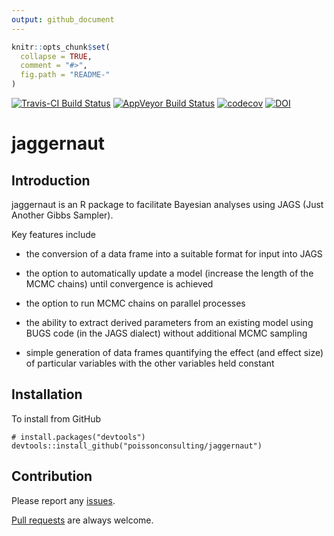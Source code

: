 ```yaml
---
output: github_document
---
```


<!-- README.md is generated from README.Rmd. Please edit that file -->

```r
knitr::opts_chunk$set(
  collapse = TRUE,
  comment = "#>",
  fig.path = "README-"
)
```

[![Travis-CI Build Status](https://travis-ci.org/poissonconsulting/jaggernaut.svg?branch=master)](https://travis-ci.org/poissonconsulting/jaggernaut)
[![AppVeyor Build Status](https://ci.appveyor.com/api/projects/status/github/poissonconsulting/jaggernaut?branch=master&svg=true)](https://ci.appveyor.com/project/poissonconsulting/jaggernaut)
[![codecov](https://codecov.io/gh/poissonconsulting/jaggernaut/branch/master/graph/badge.svg)](https://codecov.io/gh/poissonconsulting/jaggernaut)
[![DOI](https://zenodo.org/badge/7877200.svg)](https://zenodo.org/badge/latestdoi/7877200)

# jaggernaut

## Introduction

jaggernaut is an R package to facilitate Bayesian analyses using JAGS 
(Just Another Gibbs Sampler).

Key features include 

* the conversion of a data frame into a suitable format for input into JAGS

* the option to automatically update a model (increase the length of the MCMC chains)
until convergence is achieved

* the option to run MCMC chains on parallel processes

* the ability to extract derived parameters from an existing model using BUGS code 
(in the JAGS dialect) without additional MCMC sampling

* simple generation of data frames quantifying the effect (and effect size) of 
particular variables with the other variables held constant

## Installation

To install from GitHub
```
# install.packages("devtools")
devtools::install_github("poissonconsulting/jaggernaut")
```

## Contribution

Please report any [issues](https://github.com/poissonconsulting/jaggernaut/issues).

[Pull requests](https://github.com/poissonconsulting/jaggernaut/pulls) are always welcome.

